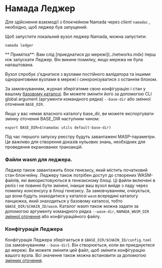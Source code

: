 
# Намада Леджер

Для здійснення взаємодії з блокчейном Namada через *client* `namadac` , необхідно, щоб леджер був запущений. 

Щоб запустити локальний вузол леджер Namada, можна запустити:

```shell copy
namada ledger
```

<Callout>
** Примітка**: Вам слід [приєднатися до мережі](../networks.mdx) перш ніж запускати Леджер. Він викине помилку, якщо мережа не була налаштована.

Вузол спробує з'єднатися з вузлами постійного валідатора та іншими одноранговими вузлами в мережі і синхронізуватися з останнім блоком.

За замовчуванням, журнал зберігатиме свою конфігурацію і стан у вашому [базовому каталозі](./ledger/base-directory.mdx). 
Ви можете змінити його за допомогою CLI global argument (аргументи командного рядка) `--base-dir` або змінної оточення `BASE_DIR`. 

Якщо у вас немає власного каталогу base_dir, ви можете експортувати змінну оточення BASE_DIR наступним чином:

```shell copy
export BASE_DIR=$(namadac utils default-base-dir)
```
</Callout>

Під час першого запуску реєстру будуть завантажені MASP-параметри. Це важливо для створення доказів нульових знань, необхідних для проведення екранованих транзакцій.

### Файли wasm для леджера.
Леджер також завантажить блок генезису, який містить початковий стан блокчейну.
Леджеру також потрібен доступ до створених WASM-файлів, які використовуються в генезисному блоці. 
Ці файли включені в реліз і не повинні бути змінені, інакше ваш вузол вийде з ладу через помилку консенсусу в блоці генезису.
За замовчуванням, очікується, що вони будуть знаходитися у каталозі `wasm` всередині каталогу ланцюжка, який знаходиться у базовому каталозі, тобто `$BASE_DIR/$CHAIN_ID/wasm`.
Каталог wasm також можна задати за допомогою аргументу командного рядка `--wasm-dir`, `NAMADA_WASM_DIR` [змінної оточення](./ledger/env-vars.mdx) або конфігураційного файлу.

### Конфігурація Леджера
Конфігурація Леджера зберігається в `$BASE_DIR/$CHAIN_ID/config.toml` (за замовчуванням `--base-dir`). Він створюється, коли ви приєднуєтеся до мережі. Ви можете змінити цей файл, щоб змінити конфігурацію вашого вузла. Всі значення також можна встановити за допомогою [змінних оточення](./ledger/env-vars.mdx). 


